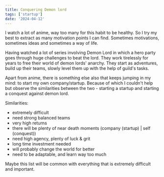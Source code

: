 ```yaml
---
title: Conquering Demon lord
tags: ['startup']
date: '2024-04-12'
---
```


I watch a lot of anime, way too many for this habit to be healthy. So I try my best to extract as many motivation points I can find. Sometimes motivations, sometimes ideas and sometimes a way of life.

Having watched a lot of series involving Demon Lord in which a hero party goes through huge challenges to beat the lord. They work tirelessly for years to free their world of demon lords' anarchy. They start as adventures, build up their teams, slowly level them up with the help of guild's tasks.

Apart from anime, there is something else also that keeps jumping in my mind: to start my own company/startup. Because of which I couldn't help but observe the similarities between the two - starting a startup and starting a conquest against demon lord.

Similarities:
- extremely difficult
- need strong balanced teams
- very high returns
- there will be plenty of near death moments (company (startup) | self (conquest))
- need high agency, plenty of luck & grit
- long time investment needed
- will probably change the world for better
- need to be adaptable, and learn way too much

Maybe this list will be common with everything that is extremely difficult and important.